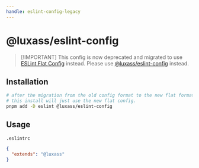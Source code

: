 ```yaml
---
handle: eslint-config-legacy
---
```


# @luxass/eslint-config

> \[!IMPORTANT]
> This config is now deprecated and migrated to use [ESLint Flat Config](https://eslint.org/docs/latest/user-guide/configuring/configuration-files#using-a-shareable-configuration-package) instead. Please use [@luxass/eslint-config](https://github.com/luxass/eslint-config) instead.

## Installation

```bash
# after the migration from the old config format to the new flat format,
# this install will just use the new flat config.
pnpm add -D eslint @luxass/eslint-config
```

## Usage

`.eslintrc`

```json
{
  "extends": "@luxass"
}
```

